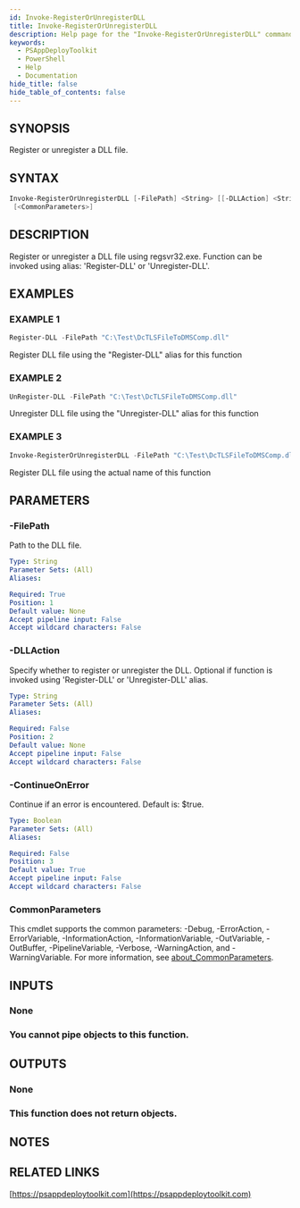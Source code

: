 ```yaml
---
id: Invoke-RegisterOrUnregisterDLL
title: Invoke-RegisterOrUnregisterDLL
description: Help page for the "Invoke-RegisterOrUnregisterDLL" command
keywords:
  - PSAppDeployToolkit
  - PowerShell
  - Help
  - Documentation
hide_title: false
hide_table_of_contents: false
---
```


## SYNOPSIS

Register or unregister a DLL file.

## SYNTAX

```powershell
Invoke-RegisterOrUnregisterDLL [-FilePath] <String> [[-DLLAction] <String>] [[-ContinueOnError] <Boolean>]
 [<CommonParameters>]
```

## DESCRIPTION

Register or unregister a DLL file using regsvr32.exe.
Function can be invoked using alias: 'Register-DLL' or 'Unregister-DLL'.

## EXAMPLES

### EXAMPLE 1

```powershell
Register-DLL -FilePath "C:\Test\DcTLSFileToDMSComp.dll"
```

Register DLL file using the "Register-DLL" alias for this function

### EXAMPLE 2

```powershell
UnRegister-DLL -FilePath "C:\Test\DcTLSFileToDMSComp.dll"
```

Unregister DLL file using the "Unregister-DLL" alias for this function

### EXAMPLE 3

```powershell
Invoke-RegisterOrUnregisterDLL -FilePath "C:\Test\DcTLSFileToDMSComp.dll" -DLLAction 'Register'
```

Register DLL file using the actual name of this function

## PARAMETERS

### -FilePath

Path to the DLL file.

```yaml
Type: String
Parameter Sets: (All)
Aliases:

Required: True
Position: 1
Default value: None
Accept pipeline input: False
Accept wildcard characters: False
```

### -DLLAction

Specify whether to register or unregister the DLL.
Optional if function is invoked using 'Register-DLL' or 'Unregister-DLL' alias.

```yaml
Type: String
Parameter Sets: (All)
Aliases:

Required: False
Position: 2
Default value: None
Accept pipeline input: False
Accept wildcard characters: False
```

### -ContinueOnError

Continue if an error is encountered.
Default is: $true.

```yaml
Type: Boolean
Parameter Sets: (All)
Aliases:

Required: False
Position: 3
Default value: True
Accept pipeline input: False
Accept wildcard characters: False
```

### CommonParameters

This cmdlet supports the common parameters: -Debug, -ErrorAction, -ErrorVariable, -InformationAction, -InformationVariable, -OutVariable, -OutBuffer, -PipelineVariable, -Verbose, -WarningAction, and -WarningVariable. For more information, see [about_CommonParameters](http://go.microsoft.com/fwlink/?LinkID=113216).

## INPUTS

### None

### You cannot pipe objects to this function.

## OUTPUTS

### None

### This function does not return objects.

## NOTES

## RELATED LINKS

[https://psappdeploytoolkit.com](https://psappdeploytoolkit.com)

